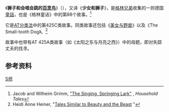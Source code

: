 《'''狮子和会唱会跳的[[百灵鸟|百灵鸟]]'''》（{{lang-de|Das singende springende Löweneckerchen}}），又译《'''少女和狮子'''》，是[[格林兄弟|格林兄弟]]收集的一则德国[[童話|童話]]，也是《格林童话》中的第88个故事。<ref>Jacob and Wilheim Grimm, [http://www.surlalunefairytales.com/authors/grimms/88singinglark.html "The Singing, Springing Lark"] {{Wayback|url=http://www.surlalunefairytales.com/authors/grimms/88singinglark.html |date=20090819063314 }}, ''Household Tales''</ref>

它是[[阿尔奈-汤普森分类法|AT分类法]]中的第425C类故事。同类故事还包括《[[美女与野兽|美女与野兽]]》以及《The Small-tooth Dog》。<ref>Heidi Anne Heiner, "[http://www.surlalunefairytales.com/beautybeast/other.html Tales Similar to Beauty and the Beast] {{Wayback|url=http://www.surlalunefairytales.com/beautybeast/other.html |date=20170728093929 }}"</ref>

故事中也带有AT 425A类故事（如《太阳之东与月亮之西》）中的母题，即对失踪丈夫的找寻。

== 参考资料 ==
{{Reflist}}

[[Category:格林童话|S师]]